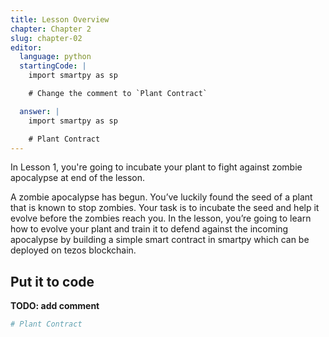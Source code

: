 ```yaml
---
title: Lesson Overview
chapter: Chapter 2
slug: chapter-02
editor:
  language: python
  startingCode: |
    import smartpy as sp

    # Change the comment to `Plant Contract`

  answer: |
    import smartpy as sp

    # Plant Contract
---
```


In Lesson 1, you're going to incubate your plant to fight against zombie apocalypse at end of the lesson.

A zombie apocalypse has begun. You’ve luckily found the seed of a plant that is known to stop zombies. Your task is to incubate the seed and help it evolve before the zombies reach you. In the lesson, you’re going to learn how to evolve your plant and train it to defend against the incoming apocalypse by building a simple smart contract in smartpy which can be deployed on tezos blockchain.

## Put it to code

**TODO: add comment**

```python
# Plant Contract
```
